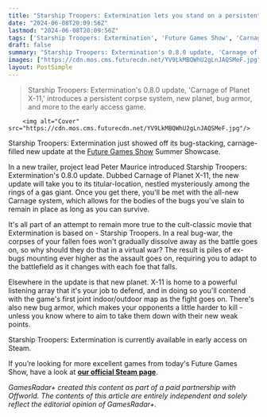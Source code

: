 ```yaml
---
title: "Starship Troopers: Extermination lets you stand on a persistent mountain of bug corpses in its new update"
date: "2024-06-08T20:09:56Z"
lastmod: "2024-06-08T20:09:56Z"
tags: ['Starship Troopers: Extermination', 'Future Games Show', 'Carnage of Planet X-11', 'Steam']
draft: false
summary: "Starship Troopers: Extermination's 0.8.0 update, 'Carnage of Planet X-11,' introduces a persistent corpse system, new planet, bug armor, and more to the early access game."
images: ["https://cdn.mos.cms.futurecdn.net/YV9LkMBQWhU2gLnJAQSMeF.jpg"]
layout: PostSimple
---
```

> Starship Troopers: Extermination's 0.8.0 update, 'Carnage of Planet X-11,' introduces a persistent corpse system, new planet, bug armor, and more to the early access game.


        <img alt="Cover" src="https://cdn.mos.cms.futurecdn.net/YV9LkMBQWhU2gLnJAQSMeF.jpg"/>
        
Starship Troopers: Extermination just showed off its bug-stacking, carnage-filled new update at the [Future Games Show](https://www.gamesradar.com/future-games-show/) Summer Showcase.

In a new trailer, project lead Peter Maurice introduced Starship Troopers: Extermination's 0.8.0 update. Dubbed Carnage of Planet X-11, the new update will take you to its titular-location, nestled mysteriously among the rings of a gas giant. Once you get there, you'll be met with the all-new Carnage system, which allows for the bodies of the bugs you've slain to remain in place as long as you can survive.

It's all part of an attempt to remain more true to the cult-classic movie that Extermination is based on - Starship Troopers. In a real bug-war, the corpses of your fallen foes won't gradually dissolve away as the battle goes on, so why should they do that in a virtual war? The result is piles of ex-bugs mounting ever higher as the assault goes on, requiring you to adapt to the battlefield as it changes with each foe that falls.

Elsewhere in the update is that new planet. X-11 is home to a powerful listening array that it's your job to defend, and in doing so you'll contend with the game's first joint indoor/outdoor map as the fight goes on. There's also new bug armor, which makes your opponents a little harder to kill - unless you know where to aim to take them down with their new weak points.

Starship Troopers: Extermination is currently available in early access on Steam.

If you’re looking for more excellent games from today's Future Games Show, have a look at [<strong>our official Steam page</strong>](https://store.steampowered.com/sale/futuregamesshow).

*GamesRadar+ created this content as part of a paid partnership with Offworld. The contents of this article are entirely independent and solely reflect the editorial opinion of GamesRadar+.*
        